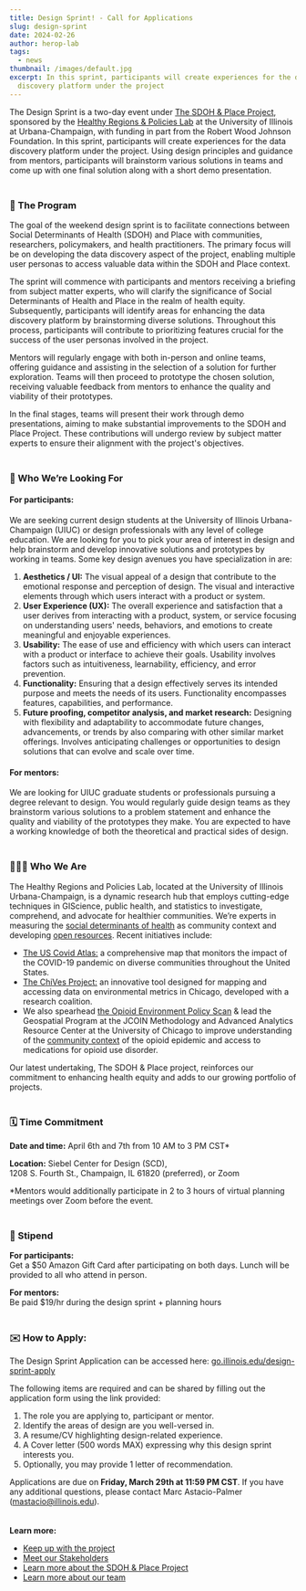 ```yaml
---
title: Design Sprint! - Call for Applications
slug: design-sprint
date: 2024-02-26
author: herop-lab
tags:
  - news
thumbnail: /images/default.jpg
excerpt: In this sprint, participants will create experiences for the data
  discovery platform under the project
---
```

The Design Sprint is a two-day event under [The SDOH & Place Project](https://sdohplace.org/), sponsored by the [Healthy Regions & Policies Lab](http://www.healthyregions.org) at the University of Illinois at Urbana-Champaign, with funding in part from the Robert Wood Johnson Foundation. In this sprint, participants will create experiences for the data discovery platform under the project. Using design principles and guidance from mentors, participants will brainstorm various solutions in teams and come up with one final solution along with a short demo presentation.\
ㅤ

### 💼 The Program

The goal of the weekend design sprint is to facilitate connections between Social Determinants of Health (SDOH) and Place with communities, researchers, policymakers, and health practitioners. The primary focus will be on developing the data discovery aspect of the project, enabling multiple user personas to access valuable data within the SDOH and Place context.

The sprint will commence with participants and mentors receiving a briefing from subject matter experts, who will clarify the significance of Social Determinants of Health and Place in the realm of health equity. Subsequently, participants will identify areas for enhancing the data discovery platform by brainstorming diverse solutions. Throughout this process, participants will contribute to prioritizing features crucial for the success of the user personas involved in the project.

Mentors will regularly engage with both in-person and online teams, offering guidance and assisting in the selection of a solution for further exploration. Teams will then proceed to prototype the chosen solution, receiving valuable feedback from mentors to enhance the quality and viability of their prototypes.

In the final stages, teams will present their work through demo presentations, aiming to make substantial improvements to the SDOH and Place Project. These contributions will undergo review by subject matter experts to ensure their alignment with the project's objectives.\
ㅤ

### 🔎 Who We’re Looking For

#### For participants:

We are seeking current design students at the University of Illinois Urbana-Champaign (UIUC) or design professionals with any level of college education.  We are looking for you to pick your area of interest in design and help brainstorm and develop innovative solutions and prototypes by working in teams. Some key design avenues you have specialization in are:

1. **Aesthetics / UI:** The visual appeal of a design that contribute to the emotional response and perception of design. The visual and interactive elements through which users interact with a product or system.
2. **User Experience (UX):** The overall experience and satisfaction that a user derives from interacting with a product, system, or service focusing on understanding users' needs, behaviors, and emotions to create meaningful and enjoyable experiences.
3. **Usability:** The ease of use and efficiency with which users can interact with a product or interface to achieve their goals. Usability involves factors such as intuitiveness, learnability, efficiency, and error prevention.
4. **Functionality:** Ensuring that a design effectively serves its intended purpose and meets the needs of its users. Functionality encompasses features, capabilities, and performance.
5. **Future proofing, competitor analysis, and market research:** Designing with flexibility and adaptability to accommodate future changes, advancements, or trends by also comparing with other similar market offerings. Involves anticipating challenges or opportunities to design solutions that can evolve and scale over time.

#### For mentors:

We are looking for UIUC graduate students or professionals pursuing a degree relevant to design. You would regularly guide design teams as they brainstorm various solutions to a problem statement and enhance the quality and viability of the prototypes they make. You are expected to have a working knowledge of both the theoretical and practical sides of design.\
ㅤ

### 🧑‍🤝‍🧑 Who We Are

The Healthy Regions and Policies Lab, located at the University of Illinois Urbana-Champaign, is a dynamic research hub that employs cutting-edge techniques in GIScience, public health, and statistics to investigate, comprehend, and advocate for healthier communities. We’re experts in measuring the [social determinants of health](https://jamanetwork.com/journals/jamanetworkopen/fullarticle/2759757) as community context and developing [open resources](https://healthyregions.org/resources/). Recent initiatives include:

* [The US Covid Atlas:](https://uscovidatlas.org/) a comprehensive map that monitors the impact of the COVID-19 pandemic on diverse communities throughout the United States.
* [The ChiVes Project:](https://chichives.com/) an innovative tool designed for mapping and accessing data on environmental metrics in Chicago, developed with a research coalition.
* We also spearhead [the Opioid Environment Policy Scan](https://oeps.healthyregions.org/) & lead the Geospatial Program at the JCOIN Methodology and Advanced Analytics Resource Center at the University of Chicago to improve understanding of the [community context](https://jamanetwork.com/journals/jamanetworkopen/fullarticle/2791296) of the opioid epidemic and access to medications for opioid use disorder.

Our latest undertaking, The SDOH & Place project, reinforces our commitment to enhancing health equity and adds to our growing portfolio of projects.\
ㅤ

### 🗓️ Time Commitment

**Date and time:** April 6th and 7th from 10 AM to 3 PM CST*

**Location:** Siebel Center for Design (SCD), \
1208 S. Fourth St., Champaign, IL 61820 (preferred), or Zoom

\*Mentors would additionally participate in 2 to 3 hours of virtual planning meetings over Zoom before the event.\
ㅤ

### 👛 Stipend

**For participants:**\
Get a $50 Amazon Gift Card after participating on both days. Lunch will be provided to all who attend in person.

**For mentors:**\
Be paid $19/hr during the design sprint + planning hours\
ㅤ

### ✉️ How to Apply:

The Design Sprint Application can be accessed here: [go.illinois.edu/design-sprint-apply](https://go.illinois.edu/design-sprint-apply)[](https://go.illinois.edu/design-sprint-apply)

The following items are required and can be shared by filling out the application form using the link provided:

1. The role you are applying to, participant or mentor.
2. Identify the areas of design are you well-versed in.
3. A resume/CV highlighting design-related experience.
4. A Cover letter (500 words MAX) expressing why this design sprint interests you.
5. Optionally, you may provide 1 letter of recommendation.

Applications are due on **Friday, March 29th at 11:59 PM CST**. If you have any additional questions, please contact Marc Astacio-Palmer (mastacio@illinois.edu).\
ㅤ

**Learn more:**

* [Keep up with the project](https://sdohplace.org/news)
* [Meet our Stakeholders](https://sdohplace.org/news/introducing-our-advisory-boards)
* [Learn more about the SDOH & Place Project](https://sdohplace.org/news/introducing-the-sdoh-place-project)
* [Learn more about our team](https://sdohplace.org/about)
